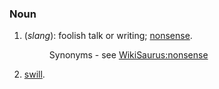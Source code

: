 ===Noun===
#(''slang''): foolish talk or writing; [[nonsense]].
#:Synonyms - see [[WikiSaurus:nonsense]]
#[[swill]].